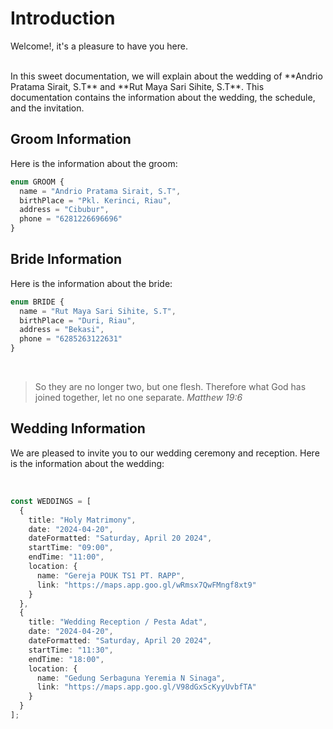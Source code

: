 # Introduction

Welcome!, it's a pleasure to have you here.

<br />
In this sweet documentation, we will explain about the wedding of **Andrio Pratama Sirait, S.T** and **Rut Maya Sari Sihite,
S.T**. This documentation contains the information about the wedding, the schedule, and the invitation.

## Groom Information

Here is the information about the groom:

```ts
enum GROOM {
  name = "Andrio Pratama Sirait, S.T",
  birthPlace = "Pkl. Kerinci, Riau",
  address = "Cibubur",
  phone = "6281226696696"
}
```

## Bride Information

Here is the information about the bride:

```ts
enum BRIDE {
  name = "Rut Maya Sari Sihite, S.T",
  birthPlace = "Duri, Riau",
  address = "Bekasi",
  phone = "6285263122631"
}
```

<br />

> So they are no longer two, but one flesh. Therefore what God has joined together, let no one separate. _Matthew 19:6_

## Wedding Information

We are pleased to invite you to our wedding ceremony and reception. Here is the information about the wedding:

<br />

```ts
const WEDDINGS = [
  {
    title: "Holy Matrimony",
    date: "2024-04-20",
    dateFormatted: "Saturday, April 20 2024",
    startTime: "09:00",
    endTime: "11:00",
    location: {
      name: "Gereja POUK TS1 PT. RAPP",
      link: "https://maps.app.goo.gl/wRmsx7QwFMngf8xt9"
    }
  },
  {
    title: "Wedding Reception / Pesta Adat",
    date: "2024-04-20",
    dateFormatted: "Saturday, April 20 2024",
    startTime: "11:30",
    endTime: "18:00",
    location: {
      name: "Gedung Serbaguna Yeremia N Sinaga",
      link: "https://maps.app.goo.gl/V98dGxScKyyUvbfTA"
    }
  }
];
```
